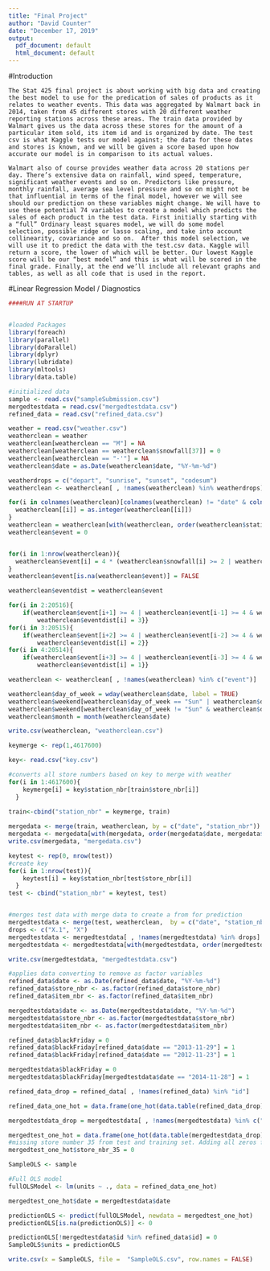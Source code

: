 ```yaml
---
title: "Final Project"
author: "David Counter"
date: "December 17, 2019"
output:
  pdf_document: default
  html_document: default
---
```


#Introduction

	The Stat 425 final project is about working with big data and creating the best model to use for the predication of sales of products as it relates to weather events. This data was aggregated by Walmart back in 2014, taken from 45 different stores with 20 different weather reporting stations across these areas. The train data provided by Walmart gives us the data across these stores for the amount of a particular item sold, its item id and is organized by date. The test csv is what Kaggle tests our model against; the data for these dates and stores is known, and we will be given a score based upon how accurate our model is in comparison to its actual values.

	Walmart also of course provides weather data across 20 stations per day. There’s extensive data on rainfall, wind speed, temperature, significant weather events and so on. Predictors like pressure, monthly rainfall, average sea level pressure and so on might not be that influential in terms of the final model, however we will see should our prediction on these variables might change. We will have to use these potential 74 variables to create a model which predicts the sales of each product in the test data. First initially starting with a “full” Ordinary least squares model, we will do some model selection, possible ridge or lasso scaling, and take into account collinearity, covariance and so on.  After this model selection, we will use it to predict the data with the test.csv data. Kaggle will return a score, the lower of which will be better. Our lowest Kaggle score will be our “best model” and this is what will be scored in the final grade. Finally, at the end we’ll include all relevant graphs and tables, as well as all code that is used in the report.
	
	
#Linear Regression Model / Diagnostics 
```r
####RUN AT STARTUP


#loaded Packages
library(foreach)
library(parallel)
library(doParallel)
library(dplyr)
library(lubridate)
library(mltools)
library(data.table)

#initialized data
sample <- read.csv("sampleSubmission.csv")
mergedtestdata = read.csv("mergedtestdata.csv")
refined_data = read.csv("refined_data.csv")
```

```r
weather = read.csv("weather.csv")
weatherclean = weather
weatherclean[weatherclean == "M"] = NA
weatherclean[weatherclean == weatherclean$snowfall[37]] = 0
weatherclean[weatherclean == "-'"] = NA
weatherclean$date = as.Date(weatherclean$date, "%Y-%m-%d")

weatherdrops = c("depart", "sunrise", "sunset", "codesum")
weatherclean <- weatherclean[ , !names(weatherclean) %in% weatherdrops]

for(i in colnames(weatherclean)[colnames(weatherclean) != "date" & colnames(weatherclean) != "station_nbr"]){
  weatherclean[[i]] = as.integer(weatherclean[[i]])
}
weatherclean = weatherclean[with(weatherclean, order(weatherclean$station_nbr, weatherclean$date)),]
weatherclean$event = 0


for(i in 1:nrow(weatherclean)){
  weatherclean$event[i] = 4 * (weatherclean$snowfall[i] >= 2 | weatherclean$preciptotal[i] >= 1)
}
weatherclean$event[is.na(weatherclean$event)] = FALSE

weatherclean$eventdist = weatherclean$event

for(i in 2:20516){
    if(weatherclean$event[i+1] >= 4 | weatherclean$event[i-1] >= 4 & weatherclean$eventdist[i] != 4){
        weatherclean$eventdist[i] = 3}}
for(i in 3:20515){
    if(weatherclean$event[i+2] >= 4 | weatherclean$event[i-2] >= 4 & weatherclean$eventdist[i] < 3){
        weatherclean$eventdist[i] = 2}}
for(i in 4:20514){
    if(weatherclean$event[i+3] >= 4 | weatherclean$event[i-3] >= 4 & weatherclean$eventdist[i] == 0){
        weatherclean$eventdist[i] = 1}}

weatherclean <- weatherclean[ , !names(weatherclean) %in% c("event")]

weatherclean$day_of_week = wday(weatherclean$date, label = TRUE)
weatherclean$weekend[weatherclean$day_of_week == "Sun" | weatherclean$day_of_week == "Sat"] = TRUE
weatherclean$weekend[weatherclean$day_of_week != "Sun" & weatherclean$day_of_week != "Sat"] = FALSE
weatherclean$month = month(weatherclean$date)

write.csv(weatherclean, "weatherclean.csv")
```

```r
keymerge <- rep(1,4617600)

key<- read.csv("key.csv")

#converts all store numbers based on key to merge with weather
for(i in 1:4617600){
    keymerge[i] = key$station_nbr[train$store_nbr[i]]
  }

train<-cbind("station_nbr" = keymerge, train)
  
mergedata <- merge(train, weatherclean, by = c("date", "station_nbr"))
mergedata <- mergedata[with(mergedata, order(mergedata$date, mergedata$store_nbr, mergedata$item_nbr)),]
write.csv(mergedata, "mergedata.csv")

keytest <- rep(0, nrow(test))
#create key
for(i in 1:nrow(test)){
    keytest[i] = key$station_nbr[test$store_nbr[i]]
  }
test <- cbind("station_nbr" = keytest, test)


#merges test data with merge data to create a from for prediction
mergedtestdata <- merge(test, weatherclean,  by = c("date", "station_nbr"))
drops <- c("X.1", "X")
mergedtestdata <- mergedtestdata[ , !names(mergedtestdata) %in% drops]
mergedtestdata <- mergedtestdata[with(mergedtestdata, order(mergedtestdata$date, mergedtestdata$store_nbr, mergedtestdata$item_nbr)),]

write.csv(mergedtestdata, "mergedtestdata.csv")

```

```r
#applies data converting to remove as factor variables
refined_data$date <- as.Date(refined_data$date, "%Y-%m-%d")
refined_data$store_nbr <- as.factor(refined_data$store_nbr)
refined_data$item_nbr <- as.factor(refined_data$item_nbr)

mergedtestdata$date <- as.Date(mergedtestdata$date, "%Y-%m-%d")
mergedtestdata$store_nbr <- as.factor(mergedtestdata$store_nbr)
mergedtestdata$item_nbr <- as.factor(mergedtestdata$item_nbr)
```

```r
refined_data$blackFriday = 0
refined_data$blackFriday[refined_data$date == "2013-11-29"] = 1
refined_data$blackFriday[refined_data$date == "2012-11-23"] = 1

mergedtestdata$blackFriday = 0
mergedtestdata$blackFriday[mergedtestdata$date == "2014-11-28"] = 1
```

```r
refined_data_drop = refined_data[ , !names(refined_data) %in% "id"]

refined_data_one_hot = data.frame(one_hot(data.table(refined_data_drop)))

mergedtestdata_drop = mergedtestdata[ , !names(mergedtestdata) %in% c("id", "date")]

mergedtest_one_hot = data.frame(one_hot(data.table(mergedtestdata_drop)))
#missing store number 35 from test and training set. Adding all zeros fixes problem
mergedtest_one_hot$store_nbr_35 = 0

```

```r
SampleOLS <- sample

#Full OLS model
fullOLSModel <- lm(units ~ ., data = refined_data_one_hot)

mergedtest_one_hot$date = mergedtestdata$date

predictionOLS <- predict(fullOLSModel, newdata = mergedtest_one_hot)
predictionOLS[is.na(predictionOLS)] <- 0

predictionOLS[!mergedtestdata$id %in% refined_data$id] = 0
SampleOLS$units = predictionOLS

write.csv(x = SampleOLS, file =  "SampleOLS.csv", row.names = FALSE)

```






























